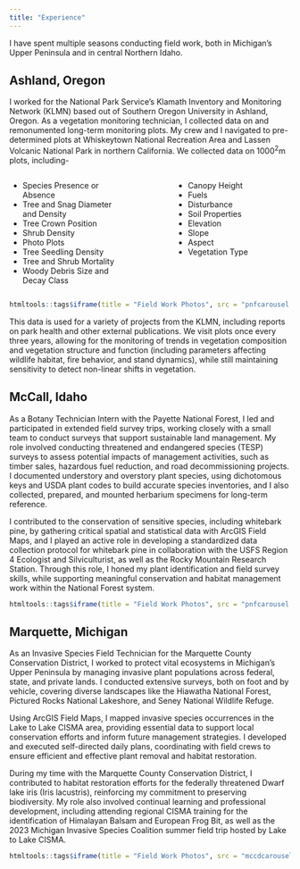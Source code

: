 ```yaml
---
title: "Experience"
---
```

I have spent multiple seasons conducting field work, both in Michigan's Upper Peninsula and in central Northern Idaho. 

## Ashland, Oregon

I worked for the National Park Service's Klamath Inventory and Monitoring Network (KLMN) based out of Southern Oregon University in Ashland, Oregon. As a vegetation monitoring technician, I collected data on and remonumented long-term monitoring plots. My crew and I navigated to pre-determined plots at Whiskeytown National Recreation Area and Lassen Volcanic National Park in northern California. We collected data on 1000^2^m plots, including-

:::::: columns
::: {.column width="45%"}
-   Species Presence or Absence
-   Tree and Snag Diameter and Density
-   Tree Crown Position
-   Shrub Density
-   Photo Plots
-   Tree Seedling Density
-   Tree and Shrub Mortality
-   Woody Debris Size and Decay Class
:::

::: {.column width="10%"}
<!-- empty column to create gap -->
:::

::: {.column width="45%"}
-   Canopy Height
-   Fuels
-   Disturbance
-   Soil Properties
-   Elevation
-   Slope
-   Aspect
-   Vegetation Type
:::
::::::

```r
htmltools::tags$iframe(title = "Field Work Photos", src = "pnfcarousel.html", frameborder = "0", width = "100%", height="450")
```

This data is used for a variety of projects from the KLMN, including reports on park health and other external publications. We visit plots once every three years, allowing for the monitoring of trends in vegetation composition and vegetation structure and function (including parameters affecting wildlife habitat, fire behavior, and stand dynamics), while still maintaining sensitivity to detect non-linear shifts in vegetation. 

## McCall, Idaho

As a Botany Technician Intern with the Payette National Forest, I led and participated in extended field survey trips, working closely with a small team to conduct surveys that support sustainable land management. My role involved conducting threatened and endangered species (TESP) surveys to assess potential impacts of management activities, such as timber sales, hazardous fuel reduction, and road decommissioning projects. I documented understory and overstory plant species, using dichotomous keys and USDA plant codes to build accurate species inventories, and I also collected, prepared, and mounted herbarium specimens for long-term reference.

I contributed to the conservation of sensitive species, including whitebark pine, by gathering critical spatial and statistical data with ArcGIS Field Maps, and I played an active role in developing a standardized data collection protocol for whitebark pine in collaboration with the USFS Region 4 Ecologist and Silviculturist, as well as the Rocky Mountain Research Station. Through this role, I honed my plant identification and field survey skills, while supporting meaningful conservation and habitat management work within the National Forest system.

```r
htmltools::tags$iframe(title = "Field Work Photos", src = "pnfcarousel.html", frameborder = "0", width = "100%", height="450")
```

## Marquette, Michigan

As an Invasive Species Field Technician for the Marquette County Conservation District, I worked to protect vital ecosystems in Michigan’s Upper Peninsula by managing invasive plant populations across federal, state, and private lands. I conducted extensive surveys, both on foot and by vehicle, covering diverse landscapes like the Hiawatha National Forest, Pictured Rocks National Lakeshore, and Seney National Wildlife Refuge. 

Using ArcGIS Field Maps, I mapped invasive species occurrences in the Lake to Lake CISMA area, providing essential data to support local conservation efforts and inform future management strategies. I developed and executed self-directed daily plans, coordinating with field crews to ensure efficient and effective plant removal and habitat restoration. 

During my time with the Marquette County Conservation District, I contributed to habitat restoration efforts for the federally threatened Dwarf lake iris (Iris lacustris), reinforcing my commitment to preserving biodiversity. My role also involved continual learning and professional development, including attending regional CISMA training for the identification of Himalayan Balsam and European Frog Bit, as well as the 2023 Michigan Invasive Species Coalition summer field trip hosted by Lake to Lake CISMA.

```r
htmltools::tags$iframe(title = "Field Work Photos", src = "mccdcarousel.html", frameborder = "0", width = "100%", height="450")
```